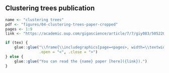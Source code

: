 ## Clustering trees publication

```r
name <- "clustering trees"
pdf <- "figures/04-clustering-trees-paper-cropped"
pages <- 1:9
link <- "https://academic.oup.com/gigascience/article/7/7/giy083/5052205"

if (tex) {
    glue::glue("\\frame{\\includegraphics[page=<pages>, width=\\textwidth]{<pdf>}}\\clearpage",
               .open = "<", .close = ">")
} else {
    glue::glue("You can read the {name} paper [here]({link}).")
}
```
